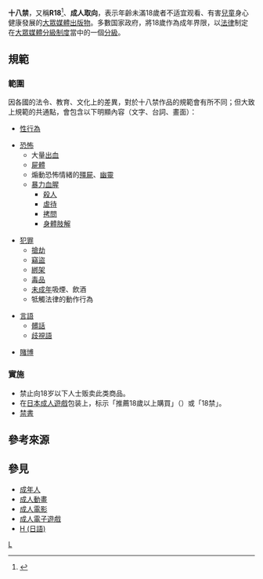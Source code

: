 {{Dablink|「'''18禁'''」重定向到此。關於一部[[日本漫畫|日本漫畫]]，詳見「'''[[18禁_(漫畫)|18禁 (漫畫)]]'''」。}}
'''十八禁'''，又稱'''R18'''<ref name="sofurin-090918">{{Cite web|date=2009-09-18|url=http://www.sofurin.org/htm/topics/30.htm|title=關於官方名稱「R18遊戲」|publisher=[[電腦軟體倫理機構|電腦軟體倫理機構]]|accessdate=2010-05-23|language=ja|archive-date=2010-12-23|archive-url=https://web.archive.org/web/20101223231624/http://www.sofurin.org/htm/topics/30.htm|dead-url=no}}</ref>、'''成人取向'''，表示年齡未滿18歲者不适宜观看、有害[[兒童|兒童]]身心健康發展的[[大眾媒體|大眾媒體]][[出版物|出版物]]。多數国家政府，將18歲作為成年界限，以[[法律|法律]]制定在[[大眾媒體#分級制度|大眾媒體分級制度]]當中的一個[[分級|分級]]。

== 規範 ==
=== 範圍 ===
因各國的法令、教育、文化上的差異，對於十八禁作品的規範會有所不同；但大致上規範的共通點，會包含以下明顯內容（文字、台詞、畫面）：

*[[性行為|性行為]]

*[[恐怖|恐怖]]
**大量[[出血|出血]]
**[[屍體|屍體]]
**煽動恐怖情緒的[[殭屍|殭屍]]、[[幽靈|幽靈]]
**[[暴力|暴力]][[血腥|血腥]]
***[[殺人|殺人]]
***[[虐待|虐待]]
***[[拷問|拷問]]
***[[身體|身體]][[肢解|肢解]]

*[[犯罪|犯罪]]
**[[搶劫|搶劫]]
**[[竊盜|竊盜]]
**[[綁架|綁架]]
**[[毒品|毒品]]
**[[未成年|未成年]]吸煙、飲酒
**牴觸法律的動作行為

* [[言語|言語]]
**[[髒話|髒話]]
**[[歧視語|歧視語]]

*[[賭博|賭博]]

=== 實施 ===
* 禁止向18岁以下人士贩卖此类商品。
* 在[[日本成人遊戲|日本成人遊戲]]包装上，标示「推薦18歲以上購買」（{{lang-ja|18歳以上購入推奨}}）或「18禁」。
* [[禁書|禁書]]

== 參考來源 ==
{{reflist}}

== 參見 ==
*[[成年人|成年人]]
*[[成人動畫|成人動畫]]
*[[成人電影|成人電影]]
*[[成人電子遊戲|成人電子遊戲]]
*[[H_(日語)|H (日語)]]

{{Sociology-stub}}
[[Category:成人媒體|L]]